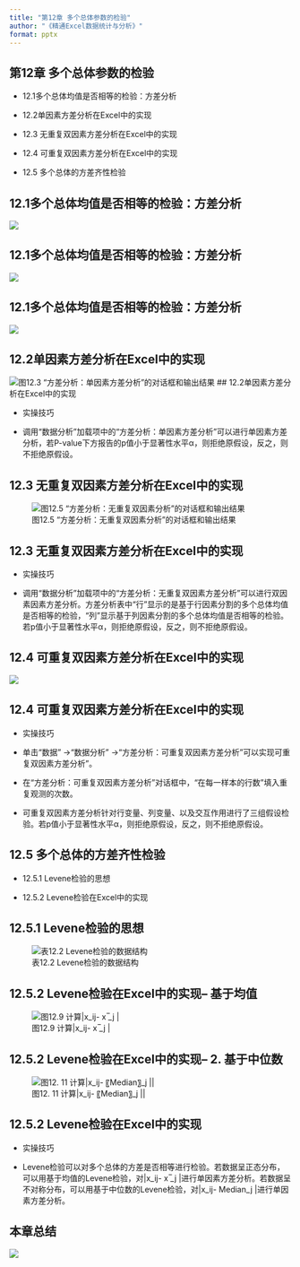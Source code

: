 ```yaml
---
title: "第12章 多个总体参数的检验"
author: "《精通Excel数据统计与分析》"
format: pptx
---
```

	
## 第12章 多个总体参数的检验	
::: incremental
-   12.1多个总体均值是否相等的检验：方差分析	

-   12.2单因素方差分析在Excel中的实现

-   12.3 无重复双因素方差分析在Excel中的实现	

-   12.4 可重复双因素方差分析在Excel中的实现	

-   12.5 多个总体的方差齐性检验	
:::


## 12.1多个总体均值是否相等的检验：方差分析
![](img/t12.1.png)

## 12.1多个总体均值是否相等的检验：方差分析
![](img/eq12.8.png)

## 12.1多个总体均值是否相等的检验：方差分析
![](img/pic12.1.png)

## 12.2单因素方差分析在Excel中的实现	
![图12.3  “方差分析：单因素方差分析”的对话框和输出结果](img/pic12.3.png)
## 12.2单因素方差分析在Excel中的实现	

-   实操技巧

-   调用“数据分析”加载项中的“方差分析：单因素方差分析”可以进行单因素方差分析，若P-value下方报告的p值小于显著性水平α，则拒绝原假设，反之，则不拒绝原假设。



## 12.3 无重复双因素方差分析在Excel中的实现
![图12.5  “方差分析：无重复双因素分析”的对话框和输出结果](img/pic12.5.png)

## 12.3 无重复双因素方差分析在Excel中的实现

-   实操技巧

-   调用“数据分析”加载项中的“方差分析：无重复双因素方差分析”可以进行双因素因素方差分析。方差分析表中“行”显示的是基于行因素分割的多个总体均值是否相等的检验，“列”显示基于列因素分割的多个总体均值是否相等的检验。若p值小于显著性水平α，则拒绝原假设，反之，则不拒绝原假设。


## 12.4 可重复双因素方差分析在Excel中的实现	
![](img/pic12.7.png)

## 12.4 可重复双因素方差分析在Excel中的实现	

-   实操技巧

-   单击“数据” →“数据分析” →“方差分析：可重复双因素方差分析”可以实现可重复双因素方差分析”。

-   在“方差分析：可重复双因素方差分析”对话框中，“在每一样本的行数”填入重复观测的次数。

-   可重复双因素方差分析针对行变量、列变量、以及交互作用进行了三组假设检验。若p值小于显著性水平α，则拒绝原假设，反之，则不拒绝原假设。

## 12.5 多个总体的方差齐性检验
:::incremental
-   12.5.1 Levene检验的思想	

-   12.5.2 Levene检验在Excel中的实现
:::


## 12.5.1 Levene检验的思想	
![表12.2 Levene检验的数据结构](img/t12.2.png)


## 12.5.2 Levene检验在Excel中的实现--	基于均值

![图12.9  计算|x_ij- x ̅_j |](img/pic12.9.png)


## 12.5.2 Levene检验在Excel中的实现--	2.	基于中位数

![图12. 11  计算|x_ij- 〖Median〗_j ||](img/pic12.11.png)

## 12.5.2 Levene检验在Excel中的实现

-   实操技巧

-   Levene检验可以对多个总体的方差是否相等进行检验。若数据呈正态分布，可以用基于均值的Levene检验，对|x_ij- x ̅_j |进行单因素方差分析。若数据呈不对称分布，可以用基于中位数的Levene检验，对|x_ij- Median_j |进行单因素方差分析。


## 本章总结 {.scrollable}

![](img/pic12.13.png)

